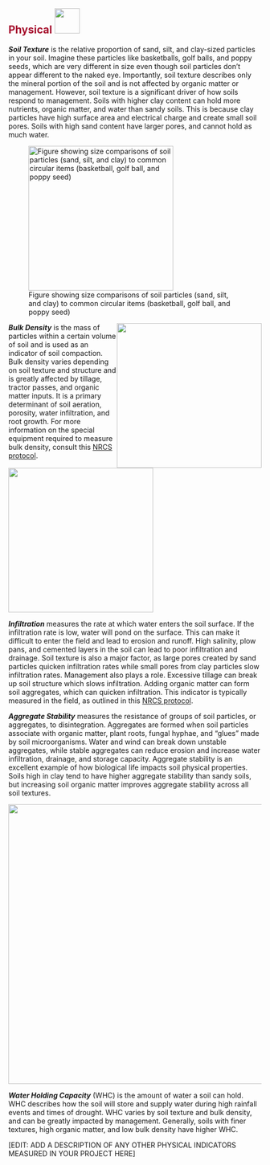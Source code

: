 ## [**Physical**]{style="color: #a60f2d"} ![](images/physical.png){height="50px"}\newline\newline

***Soil Texture*** is the relative proportion of sand, silt, and clay-sized
particles in your soil. Imagine these particles like basketballs, golf balls,
and poppy seeds, which are very different in size even though soil particles
don't appear different to the naked eye. Importantly, soil texture describes
only the mineral portion of the soil and is not affected by organic matter or
management. However, soil texture is a significant driver of how soils respond
to management. Soils with higher clay content can hold more nutrients, organic
matter, and water than sandy soils. This is because clay particles have high
surface area and electrical charge and create small soil pores. Soils with high
sand content have larger pores, and cannot hold as much water.

![Figure showing size comparisons of soil particles (sand, silt, and clay) to
common circular items (basketball, golf ball, and poppy
seed)](https://raw.githack.com/WA-Department-of-Agriculture/soils/main/figures/ball-texture.png){width="3in"}

<!-- Image wrapped around text for HTML -->

::: {.content-visible when-format="html"}
![](https://raw.githack.com/WA-Department-of-Agriculture/soils/main/figures/compaction.png){width="3in"
style="float:right"
fig-alt="Comparison between uncompacted and compacted soil. Uncompacted soil particles are more spread out, while compacted soil particles are closed together."}
:::

***Bulk Density*** is the mass of particles within a certain volume of soil and
is used as an indicator of soil compaction. Bulk density varies depending on
soil texture and structure and is greatly affected by tillage, tractor passes,
and organic matter inputs. It is a primary determinant of soil aeration,
porosity, water infiltration, and root growth. For more information on the
special equipment required to measure bulk density, consult this [NRCS
protocol](https://www.nrcs.usda.gov/sites/default/files/2022-10/Soil%20Bulk%20Density%20Moisture%20Aeration.pdf "NRCS bulk density protocol").

<!-- Image below around text for docx -->

::: {.content-visible unless-format="html"}
![](https://raw.githack.com/WA-Department-of-Agriculture/soils/main/figures/compaction.png){width="3in"
fig-alt="Comparison between uncompacted and compacted soil. Uncompacted soil particles are more spread out, while compacted soil particles are closed together."}
:::

***Infiltration*** measures the rate at which water enters the soil surface. If
the infiltration rate is low, water will pond on the surface. This can make it
difficult to enter the field and lead to erosion and runoff. High salinity, plow
pans, and cemented layers in the soil can lead to poor infiltration and
drainage. Soil texture is also a major factor, as large pores created by sand
particles quicken infiltration rates while small pores from clay particles slow
infiltration rates. Management also plays a role. Excessive tillage can break up
soil structure which slows infiltration. Adding organic matter can form soil
aggregates, which can quicken infiltration. This indicator is typically measured
in the field, as outlined in this [NRCS
protocol](https://www.nrcs.usda.gov/sites/default/files/2022-10/Infiltration.pdf "NRCS infiltration protocol").

***Aggregate Stability*** measures the resistance of groups of soil particles,
or aggregates, to disintegration. Aggregates are formed when soil particles
associate with organic matter, plant roots, fungal hyphae, and "glues" made by
soil microorganisms. Water and wind can break down unstable aggregates, while
stable aggregates can reduce erosion and increase water infiltration, drainage,
and storage capacity. Aggregate stability is an excellent example of how
biological life impacts soil physical properties. Soils high in clay tend to
have higher aggregate stability than sandy soils, but increasing soil organic
matter improves aggregate stability across all soil textures.

![](https://raw.githack.com/WA-Department-of-Agriculture/soils/main/figures/aggregate-stability.png){width="5.8in"
fig-alt="Aggregate held together with organic matter, roots, fungal hyphae, and microbial glues. An arrow with text says aggregate disintegration points toward an aggregate broken apart and text that says particles are more prone to erosion."}

***Water Holding Capacity*** (WHC) is the amount of water a soil can hold. WHC
describes how the soil will store and supply water during high rainfall events
and times of drought. WHC varies by soil texture and bulk density, and can be
greatly impacted by management. Generally, soils with finer textures, high
organic matter, and low bulk density have higher WHC.

\[EDIT: ADD A DESCRIPTION OF ANY OTHER PHYSICAL INDICATORS MEASURED IN YOUR
PROJECT HERE\]
